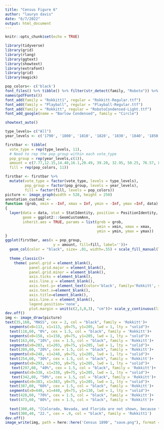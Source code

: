 ```yaml
---
title: "Census Figure 6"
author: "lauryn davis"
date: "6/7/2022"
output: html_document
---
```


```r
knitr::opts_chunk$set(echo = TRUE)
```

```r
library(tidyverse)
library(grid)
library(rlang)
library(ggtext)
library(showtext)
library(extrafont)
library(grid)
library(magick)
```
```r
pop_colors<- c('black')
font_files() %>% tibble() %>% filter(str_detect(family, "Roboto")) %>% pull(file)
names(pdfFonts())
font_add(family = "Rokkitt1", regular = "Rokkitt-Regular.ttf")
font_add(family = "Playball", regular = "Playball-Regular.ttf")
font_add(family = "Rokkitt", regular = "RobotoCondensed-Light.ttf")
font_add_google(name = "Barlow Condensed", family = "Circle")

showtext_auto()

type_levels= c("All")
year_levels <- c('1790', '1800', '1810', '1820', '1830', '1840', '1850', '1860', '1870', '1880', '1890')

firstbar <- tibble(
  vote_type = rep(type_levels, 11),
  # Need to rep the pop_group within each vote_type
  pop_group = rep(year_levels,c(1)),
  amount = c(7.77,12.15,14.40,16.1,20.49, 39.20, 32.95, 50.25, 76.57, 83.25, 100),
  fill = rep(pop_colors, 11))

firstbar <- firstbar %>% 
  mutate(vote_type = factor(vote_type, levels = type_levels),
         pop_group = factor(pop_group, levels = year_levels),
         fill = factor(fill, levels = pop_colors))
picture <- image_graph(width = 528, height = 250)
annotation_custom2 <- 
function (grob, xmin = -Inf, xmax = Inf, ymin = -Inf, ymax =Inf, data) 
{
  layer(data = data, stat = StatIdentity, position = PositionIdentity, 
        geom = ggplot2:::GeomCustomAnn, 
        inherit.aes = TRUE, params = list(grob = grob, 
                                          xmin = xmin, xmax = xmax, 
                                          ymin = ymin, ymax = ymax))
}
ggplot(firstbar, aes(x = pop_group, 
                      y = amount, fill=fill, label=''))+
  geom_col(color = "black", size= .01, width=.55) + scale_fill_manual(labels= '', values= pop_colors, name = "") +
  
  theme_classic()+
    theme( panel.grid = element_blank(),
           panel.grid.major = element_blank(),
           panel.grid.minor = element_blank(),
           axis.ticks = element_blank(),
           axis.line.y = element_blank(),
           axis.text.y= element_text(color='black', family='Rokkitt', size=12),
           axis.text.x=element_blank(),
           axis.title=element_blank(),
           axis.line.x = element_blank(),
           legend.position='none',
           plot.margin = unit(c(2,3,0,3), "cm"))+ scale_y_continuous(limits= c(0,101), expand=c(0,0)) + scale_x_discrete(expand=c(0,3)) + coord_flip()
dev.off()
img <- image_draw(picture)
text(35,160, "MASS", cex = 2, col = "black", family = 'Rokkitt')+
  segments(x0=113, x1=113, y0=75, y1=205, lwd = 1, lty = "solid")+
  text(118,60, "0%", cex = 1.5, col = "black", family = 'Rokkitt')+
  segments(x0=158, x1=158, y0=75, y1=205, lwd = 1, lty = "solid")+
  text(163,60, "10%", cex = 1.5, col = "black", family = 'Rokkitt')+
  segments(x0=203, x1=203, y0=75, y1=205, lwd = 1, lty = "solid")+
  text(209,60, "20%", cex = 1.5, col = "black", family = 'Rokkitt')+
  segments(x0=248, x1=248, y0=75, y1=205, lwd = 1, lty = "solid")+
  text(254,60, "30%", cex = 1.5, col = "black", family = 'Rokkitt')+
  segments(x0=293, x1=293, y0=75, y1=205, lwd = 1, lty = "solid")+
   text(297,60, "40%", cex = 1.5, col = "black", family = 'Rokkitt')+
  segments(x0=338, x1=338, y0=75, y1=205, lwd = 1, lty = "solid")+
   text(342,60, "50%", cex = 1.5, col = "black", family = 'Rokkitt')+
  segments(x0=383, x1=383, y0=75, y1=205, lwd = 1, lty = "solid")+
  text(387,60, "60%", cex = 1.5, col = "black", family = 'Rokkitt')+
  segments(x0=440, x1=440, y0=75, y1=130, lwd = 1, lty = "solid")+
  text(428,60, "70%", cex = 1.5, col = "black", family = 'Rokkitt')+
  text(473,60, "80%", cex = 1.5, col = "black", family = 'Rokkitt')+
  
  text(300,40, "[Colorado, Nevada, and Florida are not shown, because these States had urban population in 1880 and 1800 only.]", cex = .75, col = "black", family = 'Rokkitt1')+
  text(300,40, "22.", cex = .9, col = "black", family = 'Rokkitt1')
dev.off()
image_write(img, path = here::here('Census 1890', "save.png"), format = "png")
     

```